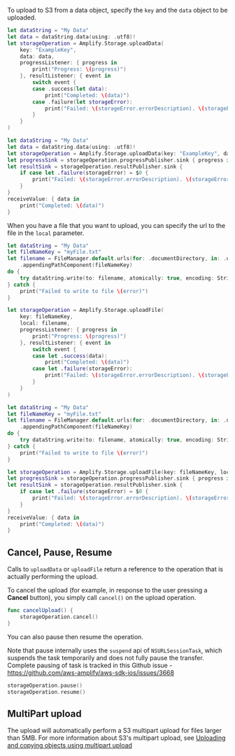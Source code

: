 To upload to S3 from a data object, specify the `key` and the `data` object to be uploaded.

<BlockSwitcher>

<Block name="Listener (iOS 11+)">

```swift
let dataString = "My Data"
let data = dataString.data(using: .utf8)!
let storageOperation = Amplify.Storage.uploadData(
    key: "ExampleKey",
    data: data,
    progressListener: { progress in
        print("Progress: \(progress)")
    }, resultListener: { event in
        switch event {
        case .success(let data):
            print("Completed: \(data)")
        case .failure(let storageError):
            print("Failed: \(storageError.errorDescription). \(storageError.recoverySuggestion)")
        }
    }
)
```

</Block>

<Block name="Combine (iOS 13+)">

```swift
let dataString = "My Data"
let data = dataString.data(using: .utf8)!
let storageOperation = Amplify.Storage.uploadData(key: "ExampleKey", data: data)
let progressSink = storageOperation.progressPublisher.sink { progress in print("Progress: \(progress)") }
let resultSink = storageOperation.resultPublisher.sink {
    if case let .failure(storageError) = $0 {
        print("Failed: \(storageError.errorDescription). \(storageError.recoverySuggestion)")
    }
}
receiveValue: { data in
    print("Completed: \(data)")
}
```

</Block>

</BlockSwitcher>

When you have a file that you want to upload, you can specify the url to the file in the `local` parameter.

<BlockSwitcher>

<Block name="Listener (iOS 11+)">

```swift
let dataString = "My Data"
let fileNameKey = "myFile.txt"
let filename = FileManager.default.urls(for: .documentDirectory, in: .userDomainMask)[0]
    .appendingPathComponent(fileNameKey)
do {
    try dataString.write(to: filename, atomically: true, encoding: String.Encoding.utf8)
} catch {
    print("Failed to write to file \(error)")
}

let storageOperation = Amplify.Storage.uploadFile(
    key: fileNameKey,
    local: filename,
    progressListener: { progress in
        print("Progress: \(progress)")
    }, resultListener: { event in
        switch event {
        case let .success(data):
            print("Completed: \(data)")
        case let .failure(storageError):
            print("Failed: \(storageError.errorDescription). \(storageError.recoverySuggestion)")
        }
    }
)
```

</Block>

<Block name="Combine (iOS 13+)">

```swift
let dataString = "My Data"
let fileNameKey = "myFile.txt"
let filename = FileManager.default.urls(for: .documentDirectory, in: .userDomainMask)[0]
    .appendingPathComponent(fileNameKey)
do {
    try dataString.write(to: filename, atomically: true, encoding: String.Encoding.utf8)
} catch {
    print("Failed to write to file \(error)")
}

let storageOperation = Amplify.Storage.uploadFile(key: fileNameKey, local: filename)
let progressSink = storageOperation.progressPublisher.sink { progress in print("Progress: \(progress)") }
let resultSink = storageOperation.resultPublisher.sink {
    if case let .failure(storageError) = $0 {
        print("Failed: \(storageError.errorDescription). \(storageError.recoverySuggestion)")
    }
}
receiveValue: { data in
    print("Completed: \(data)")
}
```

</Block>

</BlockSwitcher>

## Cancel, Pause, Resume

Calls to `uploadData` or `uploadFile` return a reference to the operation that is actually performing the upload.

To cancel the upload (for example, in response to the user pressing a **Cancel** button), you simply call `cancel()` on the upload operation.

```swift
func cancelUpload() {
    storageOperation.cancel()
}
```

You can also pause then resume the operation.

<Callout>

Note that pause internally uses the `suspend` api of `NSURLSessionTask`, which suspends the task temporarily and does not fully pause the transfer. Complete pausing of task is tracked in this Github issue - https://github.com/aws-amplify/aws-sdk-ios/issues/3668

</Callout>

```swift
storageOperation.pause()
storageOperation.resume()
```

## MultiPart upload

The upload will automatically perform a S3 multipart upload for files larger than 5MB. For more information about S3's multipart upload, see [Uploading and copying objects using multipart upload
](https://docs.aws.amazon.com/AmazonS3/latest/userguide/mpuoverview.html)
